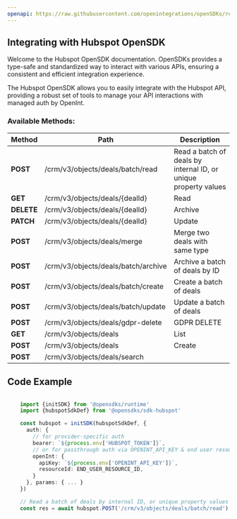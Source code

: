 ```yaml
---
openapi: https://raw.githubusercontent.com/openintegrations/openSDKs/refs/heads/main/sdks/sdk-hubspot/hubspot_crm_deals.oas.json
---
```


## Integrating with Hubspot OpenSDK 

Welcome to the Hubspot OpenSDK documentation. OpenSDKs provides a type-safe and standardized way to interact with various APIs, ensuring a consistent and efficient integration experience.

The Hubspot OpenSDK allows you to easily integrate with the Hubspot API, providing a robust set of tools to manage your API interactions with managed auth by OpenInt. 

### Available Methods:

| Method | Path | Description |
|--------|------|-------------|
| **POST** | /crm/v3/objects/deals/batch/read | Read a batch of deals by internal ID, or unique property values
| **GET** | /crm/v3/objects/deals/{dealId} | Read
| **DELETE** | /crm/v3/objects/deals/{dealId} | Archive
| **PATCH** | /crm/v3/objects/deals/{dealId} | Update
| **POST** | /crm/v3/objects/deals/merge | Merge two deals with same type
| **POST** | /crm/v3/objects/deals/batch/archive | Archive a batch of deals by ID
| **POST** | /crm/v3/objects/deals/batch/create | Create a batch of deals
| **POST** | /crm/v3/objects/deals/batch/update | Update a batch of deals
| **POST** | /crm/v3/objects/deals/gdpr-delete | GDPR DELETE
| **GET** | /crm/v3/objects/deals | List
| **POST** | /crm/v3/objects/deals | Create
| **POST** | /crm/v3/objects/deals/search | 


## Code Example

```typescript

    import {initSDK} from '@opensdks/runtime'
    import {hubspotSdkDef} from '@opensdks/sdk-hubspot'

    const hubspot = initSDK(hubspotSdkDef, {
      auth: {
        // for provider-specific auth
        bearer: `${process.env['HUBSPOT_TOKEN']}`,
        // or for passthrough auth via OPENINT_API_KEY & end user resourceId
        openInt: {
          apiKey: `${process.env['OPENINT_API_KEY']}`,
          resourceId: END_USER_RESOURCE_ID,
        }
      }, params: { ... }
    })

    // Read a batch of deals by internal ID, or unique property values
    const res = await hubspot.POST('/crm/v3/objects/deals/batch/read')
```
